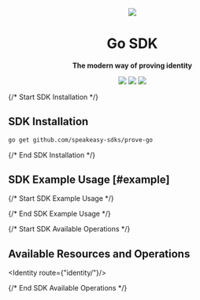 
<ScrollManager/>

<div align="center">
    <img
        src="https://user-images.githubusercontent.com/6267663/232879662-b4423dfa-4430-4dcd-86eb-641ba05ad440.png"/>
    <h1>Go SDK</h1>
    <p><strong>The modern way of proving identity</strong></p>
    <a href="https://developer.prove.com/public/reference/introduction"><img
        src="https://img.shields.io/static/v1?label=Docs&message=Docs&color=000&style=for-the-badge"/></a>
    <a href="https://github.com/speakeasy-sdks/prove-go/actions"><img
        src="https://img.shields.io/github/actions/workflow/status/speakeasy-sdks/prove-go/speakeasy_sdk_generation.yml?style=for-the-badge"/></a>
    <a href="https://opensource.org/licenses/MIT"><img
        src="https://img.shields.io/badge/License-MIT-blue.svg?style=for-the-badge"/></a>
</div>

{/* Start SDK Installation */}
## SDK Installation

```bash copy
go get github.com/speakeasy-sdks/prove-go
```
{/* End SDK Installation */}

## SDK Example Usage [#example]
{/* Start SDK Example Usage */}



<GoExample/>

{/* End SDK Example Usage */}

{/* Start SDK Available Operations */}
## Available Resources and Operations



<Identity route={"identity/"}/>

{/* End SDK Available Operations */}
